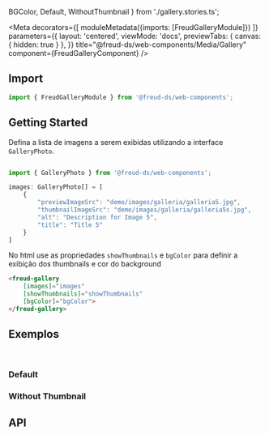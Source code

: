   BGColor,
  Default,
  WithoutThumbnail
} from './gallery.stories.ts';

<Meta
  decorators={[
    moduleMetadata({imports: [FreudGalleryModule]})
  ]}
  parameters={{
    layout: 'centered',
    viewMode: 'docs',
    previewTabs: {
      canvas: { hidden: true }
    },
  }}
  title="@freud-ds/web-components/Media/Gallery"
  component={FreudGalleryComponent}
/>

<FreudHeaderComponent
  title="Gallery"
  description="É um componente de galeria de conteúdo avançado."
/>

## <a id="importing"></a>Import

```ts
import { FreudGalleryModule } from '@freud-ds/web-components';
```

## Getting Started

Defina a lista de imagens a serem exibidas utilizando a interface `GalleryPhoto`.
```ts

import { GalleryPhoto } from '@freud-ds/web-components';

images: GalleryPhoto[] = [
    {
        "previewImageSrc": "demo/images/galleria/galleria5.jpg",
        "thumbnailImageSrc": "demo/images/galleria/galleria5s.jpg",
        "alt": "Description for Image 5",
        "title": "Title 5"
    }
]

```

No html use as propriedades `showThumbnails` e `bgColor` para definir a exibição dos thumbnails e cor do background
```html
<freud-gallery
    [images]="images"
    [showThumbnails]="showThumbnails"
    [bgColor]="bgColor">
</freud-gallery>
```

## <a id="exemplos"></a>Exemplos
<br />

### Default
<Canvas>
  <Story story={Default}/>
</Canvas>

### Without Thumbnail
<Canvas>
  <Story story={WithoutThumbnail}/>
</Canvas>

[//]: # (### BgColor)

[//]: # (<Canvas style={{ backgroundColor: '#241249' }}>)

[//]: # (  <Story story={BGColor}/>)

[//]: # (</Canvas>)

## <a id="api"></a>API

<ArgsTable of={FreudGalleryComponent} />
